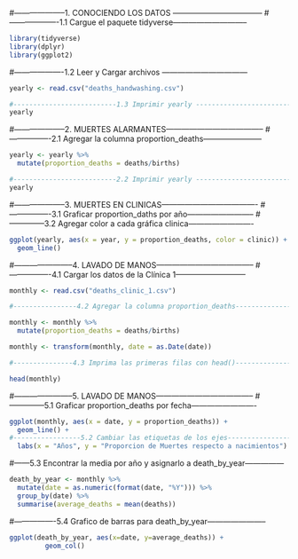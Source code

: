 #--------------------1. CONOCIENDO LOS DATOS -----------------------------------
#-------------------1.1 Cargue el paquete tidyverse-----------------------------
```r
library(tidyverse)
library(dplyr)
library(ggplot2)
```
#-------------------1.2 Leer y Cargar archivos ---------------------------------
```r
yearly <- read.csv("deaths_handwashing.csv")

#--------------------------1.3 Imprimir yearly ---------------------------------
yearly
```

#--------------------2. MUERTES ALARMANTES--------------------------------------
#----------------2.1 Agregar la columna proportion_deaths-----------------------
```r
yearly <- yearly %>%
  mutate(proportion_deaths = deaths/births)

#--------------------------2.2 Imprimir yearly ---------------------------------
yearly
```

#--------------------3. MUERTES EN CLINICAS-------------------------------------
#----------------3.1 Graficar proportion_daths por año--------------------------
#--------------3.2 Agregar color a cada gráfica clinica-------------------------
```r
ggplot(yearly, aes(x = year, y = proportion_deaths, color = clinic)) +
  geom_line()

```

#-----------------------4. LAVADO DE MANOS--------------------------------------
#----------------4.1 Cargar los datos de la Clínica 1---------------------------
```r
monthly <- read.csv("deaths_clinic_1.csv")

#----------------4.2 Agregar la columna proportion_deaths-----------------------

monthly <- monthly %>%
  mutate(proportion_deaths = deaths/births)

monthly <- transform(monthly, date = as.Date(date))

#---------------4.3 Imprima las primeras filas con head()-----------------------

head(monthly)
```

#-----------------------5. LAVADO DE MANOS--------------------------------------
#--------------5.1 Graficar proportion_deaths por fecha-------------------------
```r
ggplot(monthly, aes(x = date, y = proportion_deaths)) +
  geom_line() +
#-----------------5.2 Cambiar las etiquetas de los ejes-------------------------
  labs(x = "Años", y = "Proporcion de Muertes respecto a nacimientos")
```
#------5.3 Encontrar la media por año y asignarlo a death_by_year---------------
```r
death_by_year <- monthly %>%
  mutate(date = as.numeric(format(date, "%Y"))) %>%
  group_by(date) %>%
  summarise(average_deaths = mean(deaths))
```

#----------------5.4 Grafico de barras para death_by_year-----------------------
```r
ggplot(death_by_year, aes(x=date, y=average_deaths)) +
         geom_col()
```

